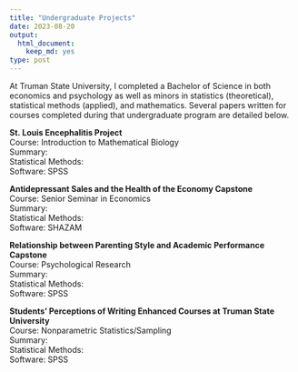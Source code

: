 ```yaml
---
title: "Undergraduate Projects"
date: 2023-08-20
output:
  html_document:
    keep_md: yes
type: post
---
```


At Truman State University, I completed a Bachelor of Science in both economics and psychology as well as minors in statistics (theoretical), statistical methods (applied), and mathematics. Several papers written for courses completed during that undergraduate program are detailed below.

**St. Louis Encephalitis Project**  
Course: Introduction to Mathematical Biology  
Summary:  
Statistical Methods:  
Software: SPSS  
  
**Antidepressant Sales and the Health of the Economy Capstone**  
Course: Senior Seminar in Economics  
Summary:  
Statistical Methods:  
Software: SHAZAM  
  
**Relationship between Parenting Style and Academic Performance Capstone**  
Course: Psychological Research    
Summary:  
Statistical Methods:  
Software: SPSS  
  
**Students' Perceptions of Writing Enhanced Courses at Truman State University**  
Course: Nonparametric Statistics/Sampling  
Summary:  
Statistical Methods:  
Software: SPSS  